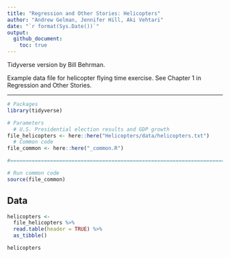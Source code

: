 ```yaml
---
title: "Regression and Other Stories: Helicopters"
author: "Andrew Gelman, Jennifer Hill, Aki Vehtari"
date: "`r format(Sys.Date())`"
output:
  github_document:
    toc: true
---
```

Tidyverse version by Bill Behrman.

Example data file for helicopter flying time exercise. See Chapter
1 in Regression and Other Stories.

-------------

```r
# Packages
library(tidyverse)

# Parameters
  # U.S. Presidential election results and GDP growth
file_helicopters <- here::here("Helicopters/data/helicopters.txt")
  # Common code
file_common <- here::here("_common.R")

#===============================================================================

# Run common code
source(file_common)
```

## Data

```r
helicopters <- 
  file_helicopters %>% 
  read.table(header = TRUE) %>% 
  as_tibble()

helicopters
```
